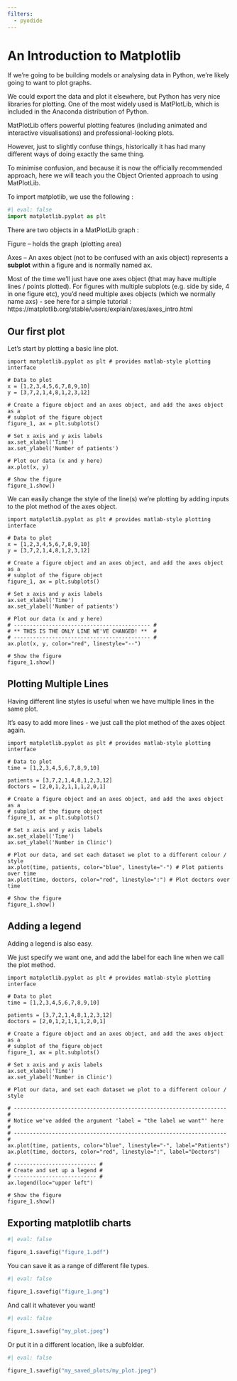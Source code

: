 ```yaml
---
filters:
  - pyodide
---
```


# An Introduction to Matplotlib

If we’re going to be building models or analysing data in Python, we’re likely going to want to plot graphs.

We could export the data and plot it elsewhere, but Python has very nice libraries for plotting. One of the most widely used is MatPlotLib, which is included in the Anaconda distribution of Python.

MatPlotLib offers powerful plotting features (including animated and interactive visualisations) and professional-looking plots.

:::{.callout-info}
However, just to slightly confuse things, historically it has had many different ways of doing exactly the same thing.

To minimise confusion, and because it is now the officially recommended approach, here we will teach you the Object Oriented approach to using MatPlotLib.
:::

To import matplotlib, we use the following :

```python
#| eval: false
import matplotlib.pyplot as plt
```

:::{.callout-tip}
There are two objects in a MatPlotLib graph :

Figure – holds the graph (plotting area)

Axes – An axes object (not to be confused with an axis object) represents a **subplot** within a figure and is normally named ax.
:::

Most of the time we’ll just have one axes object (that may have multiple lines / points plotted). For figures with multiple subplots (e.g. side by side, 4 in one figure etc), you’d need multiple axes objects (which we normally name axs) - see here for a simple tutorial : https://matplotlib.org/stable/users/explain/axes/axes_intro.html

## Our first plot

Let’s start by plotting a basic line plot.

```pyodide-python
import matplotlib.pyplot as plt # provides matlab-style plotting interface

# Data to plot
x = [1,2,3,4,5,6,7,8,9,10]
y = [3,7,2,1,4,8,1,2,3,12]

# Create a figure object and an axes object, and add the axes object as a
# subplot of the figure object
figure_1, ax = plt.subplots()

# Set x axis and y axis labels
ax.set_xlabel('Time')
ax.set_ylabel('Number of patients')

# Plot our data (x and y here)
ax.plot(x, y)

# Show the figure
figure_1.show()
```

We can easily change the style of the line(s) we’re plotting by adding inputs to the plot method of the axes object.

```pyodide-python
import matplotlib.pyplot as plt # provides matlab-style plotting interface

# Data to plot
x = [1,2,3,4,5,6,7,8,9,10]
y = [3,7,2,1,4,8,1,2,3,12]

# Create a figure object and an axes object, and add the axes object as a
# subplot of the figure object
figure_1, ax = plt.subplots()

# Set x axis and y axis labels
ax.set_xlabel('Time')
ax.set_ylabel('Number of patients')

# Plot our data (x and y here)
# ------------------------------------------- #
# ** THIS IS THE ONLY LINE WE'VE CHANGED! **  #
# ------------------------------------------- #
ax.plot(x, y, color="red", linestyle="--")

# Show the figure
figure_1.show()
```

## Plotting Multiple Lines

Having different line styles is useful when we have multiple lines in the same plot.

It’s easy to add more lines - we just call the plot method of the axes object again.

```pyodide-python

import matplotlib.pyplot as plt # provides matlab-style plotting interface

# Data to plot
time = [1,2,3,4,5,6,7,8,9,10]

patients = [3,7,2,1,4,8,1,2,3,12]
doctors = [2,0,1,2,1,1,1,2,0,1]

# Create a figure object and an axes object, and add the axes object as a
# subplot of the figure object
figure_1, ax = plt.subplots()

# Set x axis and y axis labels
ax.set_xlabel('Time')
ax.set_ylabel('Number in Clinic')

# Plot our data, and set each dataset we plot to a different colour / style
ax.plot(time, patients, color="blue", linestyle="-") # Plot patients over time
ax.plot(time, doctors, color="red", linestyle=":") # Plot doctors over time

# Show the figure
figure_1.show()

```

## Adding a legend

Adding a legend is also easy.

We just specify we want one, and add the label for each line when we call the plot method.

```pyodide-python
import matplotlib.pyplot as plt # provides matlab-style plotting interface

# Data to plot
time = [1,2,3,4,5,6,7,8,9,10]

patients = [3,7,2,1,4,8,1,2,3,12]
doctors = [2,0,1,2,1,1,1,2,0,1]

# Create a figure object and an axes object, and add the axes object as a
# subplot of the figure object
figure_1, ax = plt.subplots()

# Set x axis and y axis labels
ax.set_xlabel('Time')
ax.set_ylabel('Number in Clinic')

# Plot our data, and set each dataset we plot to a different colour / style

# ------------------------------------------------------------------- #
# Notice we've added the argument 'label = "the label we want"' here  #
# ------------------------------------------------------------------- #
ax.plot(time, patients, color="blue", linestyle="-", label="Patients")
ax.plot(time, doctors, color="red", linestyle=":", label="Doctors")

# -------------------------- #
# Create and set up a legend #
# -------------------------- #
ax.legend(loc="upper left")

# Show the figure
figure_1.show()
```


## Exporting matplotlib charts

```python
#| eval: false

figure_1.savefig("figure_1.pdf")
```

You can save it as a range of different file types.

```python
#| eval: false

figure_1.savefig("figure_1.png")
```

And call it whatever you want!

```python
#| eval: false

figure_1.savefig("my_plot.jpeg")
```

Or put it in a different location, like a subfolder.

```python
#| eval: false

figure_1.savefig("my_saved_plots/my_plot.jpeg")
```
